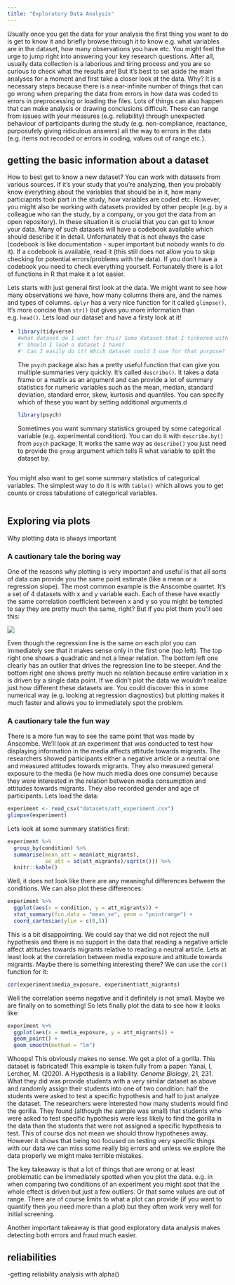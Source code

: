```yaml
---
title: "Exploratory Data Analysis"
---
```


Usually once you get the data for your analysis the first thing you want to do is get to know it and briefly browse through it to know e.g. what variables are in the dataset, how many observations you have etc. You might feel the urge to jump right into answering your key research questions. After all, usually data collection is a laborious and tiring process and you are so curious to check what the results are! But it's best to set aside the main analyses for a moment and first take a closer look at the data. Why? It is a necessary steps because there is a near-infinite number of things that can go wrong when preparing the data from errors in how data was coded to errors in preprocessing or loading the files. Lots of things can also happen that can make analysis or drawing conclusions difficult. These can range from issues with your measures (e.g. reliability) through unexpected behaviour of participants during the study (e.g. non-compliance, reactance, purposufely giving ridiculous answers) all the way to errors in the data (e.g. items not recoded or errors in coding, values out of range etc.).

## getting the basic information about a dataset

How to best get to know a new dataset? You can work with datasets from various sources. If it's your study that you're analyzing, then you probably know everything about the variables that should be in it, how many particiapnts took part in the study, how variables are coded etc. However, you might also be working with datasets provided by other people (e.g. by a colleague who ran the study, by a company, or you got the data from an open repository). In these situation it is crucial that you can get to know your data. Many of such datasets will have a codebook available which should describe it in detail. Unfortunately that is not always the case (codebook is like documentation - super important but nobody wants to do it). If a codebook is available, read it (this still does not allow you to skip checking for potential errors/problems with the data). If you don't have a codebook you need to check everything yourself. Fortunately there is a lot of functions in R that make it a lot easier.

Lets starts with just general first look at the data. We might want to see how many observations we have, how many columns there are, and the names and types of columns. `dplyr` has a very nice function for it called `glimpse()`. It's more concise than `str()` but gives you more information than e.g. `head()`. Lets load our dataset and have a firsty look at it!

-   

    ```r
    library(tidyverse)
    #what dataset do I want for this? Some dataset that I tinkered with?
    #' Should I load a dataset I have?
    #' Can I easily do it? Which dataset could I use for that purpose?
    ```

    The `psych` package also has a pretty useful function that can give you multiple summaries very quickly. It's called `describe()`. It takes a data frame or a matrix as an argument and can provide a lot of summary statistics for numeric variables such as the mean, median, standard deviation, standard error, skew, kurtosis and quantiles. You can specify which of these you want by setting additional arguments.d

    ```r
    library(psych)
    ```

    Sometimes you want summary statistics grouped by some categorical variable (e.g. experimental condition). You can do it with `describe.by()` from `psych` package. It works the same way as `describe()` you just need to provide the `group` argument which tells R what variable to split the dataset by.

    ```r


    ```

You might also want to get some summary statistics of categorical variables. The simplest way to do it is with `table()` which allows you to get counts or cross tabulations of categorical variables.

```r

```

## Exploring via plots

Why plotting data is always important

### A cautionary tale the boring way

One of the reasons why plotting is very important and useful is that all sorts of data can provide you the same point estimate (like a mean or a regression slope). The most common example is the Anscombe quartet. It's a set of 4 datasets with x and y variable each. Each of these have exactly the same correlation coefficient between x and y so you might be tempted to say they are pretty much the same, right? But if you plot them you'll see this:

![](images/paste-E216A64B.png){fig-align="center"}

Even though the regression line is the same on each plot you can immediately see that it makes sense only in the first one (top left). The top right one shows a quadratic and not a linear relation. The bottom left one clearly has an outlier that drives the regression line to be steeper. And the bottom right one shows pretty much no relation because entire variation in x is driven by a single data point. If we didn't plot the data we wouldn't realize just how different these datasets are. You could discover this in some numerical way (e.g. looking at regression diagnostics) but plotting makes it much faster and allows you to immediately spot the problem.

### A cautionary tale the fun way

There is a more fun way to see the same point that was made by Anscombe. We'll look at an experiment that was conducted to test how displaying information in the media affects attitude towards migrants. The researchers showed participants either a negative article or a neutral one and measured attitudes towards migrants. They also measured general exposure to the media (ie how much media does one consume) because they were interested in the relation between media consumption and attitudes towards migrants. They also recorded gender and age of participants. Lets load the data:

```r
experiment <- read_csv("datasets/att_experiment.csv")
glimpse(experiment)
```

Lets look at some summary statistics first:

```r
experiment %>%
  group_by(condition) %>%
  summarise(mean_att = mean(att_migrants),
            se_att = sd(att_migrants)/sqrt(n())) %>%
  knitr::kable()
```

Well, it does not look like there are any meaningful differences between the conditions. We can also plot these differences:

```r
experiment %>%
  ggplot(aes(x = condition, y = att_migrants)) +
  stat_summary(fun.data = "mean_se", geom = "pointrange") +
  coord_cartesian(ylim = c(0,5))
```

This is a bit disappointing. We could say that we did not reject the null hypothesis and there is no support in the data that reading a negative article affect attitudes towards migrants relative to reading a neutral article. Lets at least look at the correlation between media exposure and attitude towards migrants. Maybe there is something interesting there? We can use the `cor()` function for it:

```r
cor(experiment$media_exposure, experiment$att_migrants)
```

Well the correlation seems negative and it definitely is not small. Maybe we are finally on to something! So lets finally plot the data to see how it looks like:

```r
experiment %>%
  ggplot(aes(x = media_exposure, y = att_migrants)) +
  geom_point() +
  geom_smooth(method = "lm")
```

Whoops! This obviously makes no sense. We get a plot of a gorilla. This dataset is fabricated! This example is taken fully from a paper: Yanai, I, Lercher, M. (2020). A Hypothesis is a liability. *Genome Biology*, 21, 231. What they did was provide students with a very similar dataset as above and randomly assign their students into one of two condition: half the students were asked to test a specific hypothesis and half to just analyze the dataset. The researchers were interested how many students would find the gorilla. They found (although the sample was small) that students who were asked to test specific hypothesis were less likely to find the gorilla in the data than the students that were not assigned a specific hypothesis to test. This of course dos not mean we should throw hypotheses away. However it shows that being too focused on testing very specific things with our data we can miss some really big errors and unless we explore the data properly we might make terrible mistakes.

The key takeaway is that a lot of things that are wrong or at least problematic can be immediately spotted when you plot the data. e.g. in when comparing two conditions of an experiment you might spot that the whole effect is driven but just a few outliers. Or that some values are out of range. There are of course limits to what a plot can provide (if you want to quantify then you need more than a plot) but they often work very well for initial screening.

Another important takeaway is that good exploratory data analysis makes detecting both errors and fraud much easier.

## reliabilities

-getting reliability analysis with alpha()
